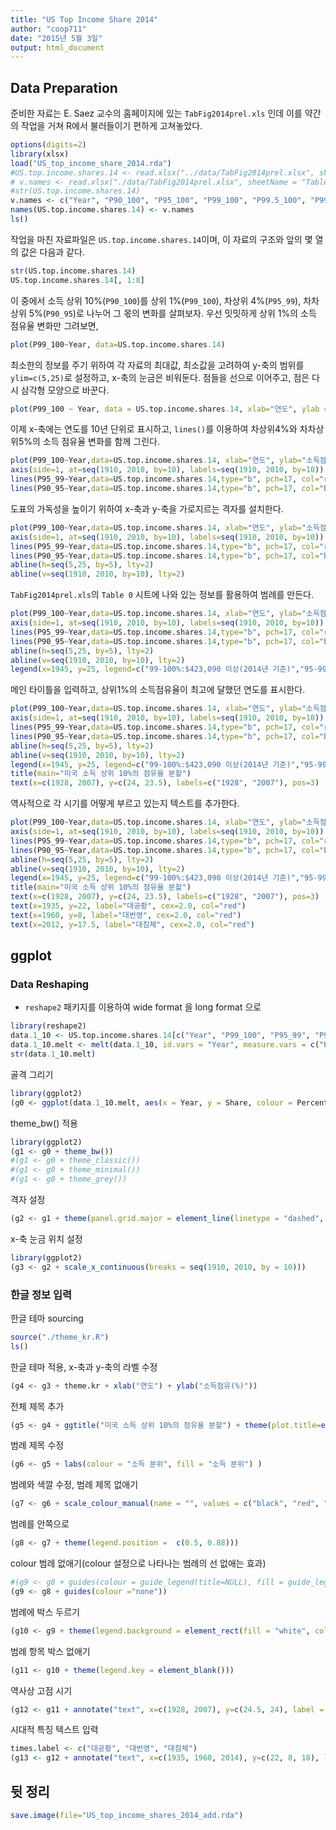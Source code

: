 ```yaml
---
title: "US Top Income Share 2014"
author: "coop711"
date: "2015년 5월 3일"
output: html_document
---
```


## Data Preparation

준비한 자료는  E. Saez 교수의 홈페이지에 있는 `TabFig2014prel.xls` 인데 이를 약간의 작업을 거쳐 R에서 불러들이기 편하게 고쳐놓았다. 

```r
options(digits=2)
library(xlsx)
load("US_top_income_share_2014.rda")
#US.top.income.shares.14 <- read.xlsx("../data/TabFig2014prel.xlsx", sheetIndex = 9, sheetName = "Table A3", startRow = 6, endRow = 107, colIndex = c(1:7, 9:13), header = FALSE)
# v.names <- read.xlsx("./data/TabFig2014prel.xlsx", sheetName = "Table A3", startRow = 4, endRow = 4, colIndex = c(2:7, 9:14), colClasses = character, header = FALSE)
#str(US.top.income.shares.14)
v.names <- c("Year", "P90_100", "P95_100", "P99_100", "P99.5_100", "P99.9_100", "P99.99_100", "P90_95", "P95_99", "P99_99.5", "P99.5_99.9", "P99.9_99.99")
names(US.top.income.shares.14) <- v.names
ls()
```

작업을 마친 자료파일은 `US.top.income.shares.14`이며, 이 자료의 구조와 앞의 몇 열의 값은 다음과 같다.

```r
str(US.top.income.shares.14)
US.top.income.shares.14[, 1:8]
```

이 중에서 소득 상위 10%(`P90_100`)를 상위 1%(`P99_100`), 차상위 4%(`P95_99`), 차차상위 5%(`P90_95`)로 나누어 그 몫의 변화를 살펴보자. 우선 밋밋하게 상위 1%의 소득 점유율 변화만 그려보면,

```r
plot(P99_100~Year, data=US.top.income.shares.14)
```


최소한의 정보를 주기 위하여 각 자료의 최대값, 최소값을 고려하여 y-축의 범위를 `ylim=c(5,25)`로 설정하고, x-축의 눈금은 비워둔다. 점들을 선으로 이어주고, 점은 다시 삼각형 모양으로 바꾼다.

```r
plot(P99_100 ~ Year, data = US.top.income.shares.14, xlab="연도", ylab = "소득점유(%)", ylim = c(5, 25), xaxt = "n", type = "b", pch = 17)
```


이제 x-축에는 연도를 10년 단위로 표시하고, `lines()`를 이용하여 차상위4%와 차차상위5%의 소득 점유율 변화를 함께 그린다.

```r
plot(P99_100~Year,data=US.top.income.shares.14, xlab="연도", ylab="소득점유(%)", ylim=c(5,25), xaxt="n", type="b",pch=17)
axis(side=1, at=seq(1910, 2010, by=10), labels=seq(1910, 2010, by=10))
lines(P95_99~Year,data=US.top.income.shares.14,type="b", pch=17, col="red")
lines(P90_95~Year,data=US.top.income.shares.14,type="b", pch=17, col="blue")
```

도표의 가독성을 높이기 위하여 x-축과 y-축을 가로지르는 격자를 설치한다.


```r
plot(P99_100~Year,data=US.top.income.shares.14, xlab="연도", ylab="소득점유(%)", ylim=c(5,25), xaxt="n", type="b",pch=17)
axis(side=1, at=seq(1910, 2010, by=10), labels=seq(1910, 2010, by=10))
lines(P95_99~Year,data=US.top.income.shares.14,type="b", pch=17, col="red")
lines(P90_95~Year,data=US.top.income.shares.14,type="b", pch=17, col="blue")
abline(h=seq(5,25, by=5), lty=2)
abline(v=seq(1910, 2010, by=10), lty=2)
```

`TabFig2014prel.xls`의 `Table 0` 시트에 나와 있는 정보를 활용하여 범례를 만든다.

```r
plot(P99_100~Year,data=US.top.income.shares.14, xlab="연도", ylab="소득점유(%)", ylim=c(5,25), xaxt="n", type="b",pch=17)
axis(side=1, at=seq(1910, 2010, by=10), labels=seq(1910, 2010, by=10))
lines(P95_99~Year,data=US.top.income.shares.14,type="b", pch=17, col="red")
lines(P90_95~Year,data=US.top.income.shares.14,type="b", pch=17, col="blue")
abline(h=seq(5,25, by=5), lty=2)
abline(v=seq(1910, 2010, by=10), lty=2)
legend(x=1945, y=25, legend=c("99-100%:$423,090 이상(2014년 기준)","95-99%:$174,240-$423,090","90-95%:$121,360-$174,240"), pch=17, col=c("black", "red", "blue"))
```

메인 타이틀을 입력하고, 상위1%의 소득점유율이 최고에 달했던 연도를 표시한다.

```r
plot(P99_100~Year,data=US.top.income.shares.14, xlab="연도", ylab="소득점유(%)", ylim=c(5,25), xaxt="n", type="b",pch=17)
axis(side=1, at=seq(1910, 2010, by=10), labels=seq(1910, 2010, by=10))
lines(P95_99~Year,data=US.top.income.shares.14,type="b", pch=17, col="red")
lines(P90_95~Year,data=US.top.income.shares.14,type="b", pch=17, col="blue")
abline(h=seq(5,25, by=5), lty=2)
abline(v=seq(1910, 2010, by=10), lty=2)
legend(x=1945, y=25, legend=c("99-100%:$423,090 이상(2014년 기준)","95-99%:$174,240-$423,090","90-95%:$121,360-$174,240"), pch=17, col=c("black", "red", "blue"))
title(main="미국 소득 상위 10%의 점유율 분할")
text(x=c(1928, 2007), y=c(24, 23.5), labels=c("1928", "2007"), pos=3)
```

역사적으로 각 시기를 어떻게 부르고 있는지 텍스트를 추가한다.

```r
plot(P99_100~Year,data=US.top.income.shares.14, xlab="연도", ylab="소득점유(%)", ylim=c(5,25), xaxt="n", type="b",pch=17)
axis(side=1, at=seq(1910, 2010, by=10), labels=seq(1910, 2010, by=10))
lines(P95_99~Year,data=US.top.income.shares.14,type="b", pch=17, col="red")
lines(P90_95~Year,data=US.top.income.shares.14,type="b", pch=17, col="blue")
abline(h=seq(5,25, by=5), lty=2)
abline(v=seq(1910, 2010, by=10), lty=2)
legend(x=1945, y=25, legend=c("99-100%:$423,090 이상(2014년 기준)","95-99%:$174,240-$423,090","90-95%:$121,360-$174,240"), pch=17, col=c("black", "red", "blue"))
title(main="미국 소득 상위 10%의 점유율 분할")
text(x=c(1928, 2007), y=c(24, 23.5), labels=c("1928", "2007"), pos=3)
text(x=1935, y=22, label="대공황", cex=2.0, col="red")
text(x=1960, y=8, label="대번영", cex=2.0, col="red")
text(x=2012, y=17.5, label="대침체", cex=2.0, col="red")
```

## ggplot

### Data Reshaping

* `reshape2` 패키지를 이용하여 wide format 을 long format 으로

```r
library(reshape2)
data.1_10 <- US.top.income.shares.14[c("Year", "P99_100", "P95_99", "P90_95")]
data.1_10.melt <- melt(data.1_10, id.vars = "Year", measure.vars = c("P99_100", "P95_99", "P90_95"), variable.name = "Percentiles", value.name = "Share")
str(data.1_10.melt)
```

골격 그리기

```r
library(ggplot2)
(g0 <- ggplot(data.1_10.melt, aes(x = Year, y = Share, colour = Percentiles)) + geom_line() + geom_point(shape=24, aes(fill = Percentiles)) + ylim(5, 25))
```

theme_bw() 적용

```r
library(ggplot2)
(g1 <- g0 + theme_bw())
#(g1 <- g0 + theme_classic())
#(g1 <- g0 + theme_minimal())
#(g1 <- g0 + theme_grey())
```

격자 설정

```r
(g2 <- g1 + theme(panel.grid.major = element_line(linetype = "dashed", colour = "black")))
```

x-축 눈금 위치 설정

```r
library(ggplot2)
(g3 <- g2 + scale_x_continuous(breaks = seq(1910, 2010, by = 10)))
```


### 한글 정보 입력

한글 테마 sourcing

```r
source("./theme_kr.R")
ls()
```

한글 테마 적용, x-축과 y-축의 라벨 수정

```r
(g4 <- g3 + theme.kr + xlab("연도") + ylab("소득점유(%)"))
```

전체 제목 추가

```r
(g5 <- g4 + ggtitle("미국 소득 상위 10%의 점유율 분할") + theme(plot.title=element_text(size=20)))
```

범례 제목 수정

```r
(g6 <- g5 + labs(colour = "소득 분위", fill = "소득 분위") )
```

범례와 색깔 수정, 범례 제목 없애기

```r
(g7 <- g6 + scale_colour_manual(name = "", values = c("black", "red", "blue"), labels = c("99-100%:$423,090 이상(2014년기준)","95-99%:$174,240-$423,090","90-95%:$121,360-$174,240")) + scale_fill_manual(name = "", values = c("black", "red", "blue"), labels = c("99-100%:$423,090 이상(2014년기준)","95-99%:$174,240-$423,090","90-95%:$121,360-$174,240")))
```

범례를 안쪽으로

```r
(g8 <- g7 + theme(legend.position =  c(0.5, 0.88)))
```

colour 범례 없애기(colour 설정으로 나타나는 범례의 선 없애는 효과)

```r
#(g9 <- g8 + guides(colour = guide_legend(title=NULL), fill = guide_legend(title=NULL)))
(g9 <- g8 + guides(colour ="none"))
```

범례에 박스 두르기

```r
(g10 <- g9 + theme(legend.background = element_rect(fill = "white", colour = "black")))
```

범례 항목 박스 없애기

```r
(g11 <- g10 + theme(legend.key = element_blank()))
```

역사상 고점 시기

```r
(g12 <- g11 + annotate("text", x=c(1928, 2007), y=c(24.5, 24), label = c(1928, 2007)))
```



시대적 특징 텍스트 입력

```r
times.label <- c("대공황", "대번영", "대침체")
(g13 <- g12 + annotate("text", x=c(1935, 1960, 2014), y=c(22, 8, 18), label = times.label, colour="red", family="HCR Dotum LVT", size = 8))
```


## 뒷 정리

```r
save.image(file="US_top_income_shares_2014_add.rda")
```

